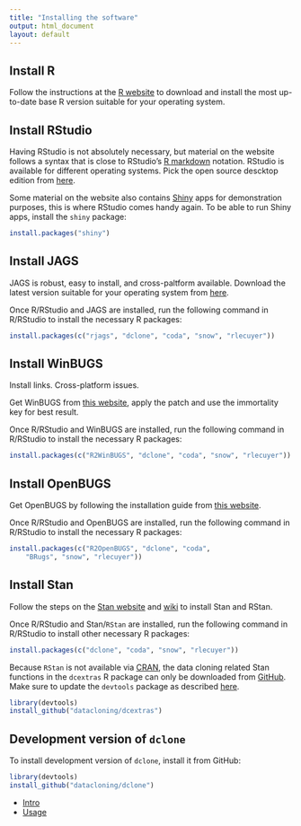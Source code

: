 ```yaml
---
title: "Installing the software"
output: html_document
layout: default
---
```


## Install R

Follow the instructions at the [R website](http://cran.r-project.org) to download and install
the most up-to-date base R version suitable for your operating system.

## Install RStudio

Having RStudio is not absolutely necessary, but material
on the website follows a syntax that is close to RStudio's [R markdown](http://rmarkdown.rstudio.com/)
notation. 
RStudio is available for different operating systems. Pick the open source descktop edition from [here](http://www.rstudio.com/products/rstudio/download/).

Some material on the website also contains [Shiny](http://shiny.rstudio.com/) apps for demonstration purposes, this is where RStudio
comes handy again. To be able to run Shiny apps, install the
`shiny` package:

```r
install.packages("shiny")
```

## Install JAGS

JAGS is robust, easy to install, and cross-paltform available. Download the latest version suitable for your operating system from [here](http://sourceforge.net/projects/mcmc-jags/files/JAGS/3.x/).

Once R/RStudio and JAGS are installed, run the following command in R/RStudio to install the necessary R packages:

```r
install.packages(c("rjags", "dclone", "coda", "snow", "rlecuyer"))
```

## Install WinBUGS

Install links. Cross-platform issues.

Get WinBUGS from [this website](http://www.mrc-bsu.cam.ac.uk/software/bugs/the-bugs-project-winbugs/), apply the patch and use the immortality key for best result.

Once R/RStudio and WinBUGS are installed, run the following command in R/RStudio to install the necessary R packages:

```r
install.packages(c("R2WinBUGS", "dclone", "coda", "snow", "rlecuyer"))
```

## Install OpenBUGS

Get OpenBUGS by following the installation guide 
from [this website](http://www.openbugs.net/w/Downloads).

Once R/RStudio and OpenBUGS are installed, run the following command in R/RStudio to install the necessary R packages:

```r
install.packages(c("R2OpenBUGS", "dclone", "coda",
    "BRugs", "snow", "rlecuyer"))
```

## Install Stan

Follow the steps on the [Stan website](http://mc-stan.org/rstan.html) and 
[wiki](https://github.com/stan-dev/rstan/wiki/RStan-Getting-Started) to install Stan and RStan.

Once R/RStudio and Stan/`RStan` are installed, run the following command in R/RStudio to install other necessary R packages:

```r
install.packages(c("dclone", "coda", "snow", "rlecuyer"))
```

Because `RStan` is not available via [CRAN](http://cran.r-project.org),
the data cloning related Stan functions in the `dcextras` R package
can only be downloaded from [GitHub](https://github.com/datacloning/dcextras). Make sure to update the `devtools` package as
described [here](https://github.com/hadley/devtools).

```r
library(devtools)
install_github("datacloning/dcextras")
```

## Development version of `dclone`

To install development version of `dclone`, install
it from GitHub:

```r
library(devtools)
install_github("datacloning/dclone")
```

<ul class="pager">
<li class="previous"><a href="{{ site.baseurl }}/courses/{{ page.course.year }}/{{ page.course.location | downcase }}/{{ page.course.previous }}.html"><i class="fa fa-caret-left"></i> Intro</a></li>
<li class="next"><a href="{{ site.baseurl }}/courses/{{ page.course.year }}/{{ page.course.location | downcase }}/{{ page.course.next }}.html">Usage <i class="fa fa-caret-right"></i></a></li>
</ul>


